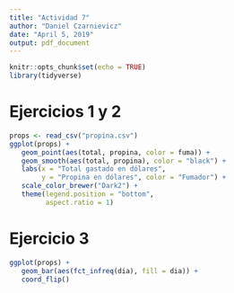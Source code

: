 ```yaml
---
title: "Actividad 7"
author: "Daniel Czarnievicz"
date: "April 5, 2019"
output: pdf_document
---
```


```r
knitr::opts_chunk$set(echo = TRUE)
library(tidyverse)
```

# Ejercicios 1 y 2

```r
props <- read_csv("propina.csv")
ggplot(props) +
   geom_point(aes(total, propina, color = fuma)) +
   geom_smooth(aes(total, propina), color = "black") +
   labs(x = "Total gastado en dólares", 
        y = "Propina en dólares", color = "Fumador") +
   scale_color_brewer("Dark2") +
   theme(legend.position = "bottom",
         aspect.ratio = 1)
```

\fbox{\begin{minipage}{48em}
Cuando le pasas el scale color brewer, deja de pintarte los puntos según fuma. Si le ponés el nombre del argumento que le estás pasando (palette = 'Dark2'), los pinta. (Creo que es porque palette es el 3er argumento y no el segundo de la funcion scale color brewer).
\end{minipage}}

# Ejercicio 3 

```r
ggplot(props) +
   geom_bar(aes(fct_infreq(dia), fill = dia)) +
   coord_flip()
```

\fbox{\begin{minipage}{48em}
10/10. Sin comentarios.
\end{minipage}}


